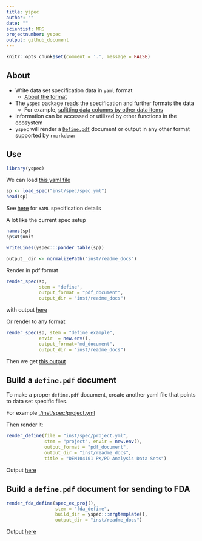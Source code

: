 ```yaml
---
title: yspec
author: ""
date: ""
scientist: MRG
projectnumber: yspec
output: github_document
---
```



```r
knitr::opts_chunk$set(comment = '.', message = FALSE)
```


## About

- Write data set specification data in `yaml` format
    - [About the format](./inst/doc/reference.md)
- The `yspec` package reads the specification and 
further formats the data
    - For example, [splitting data columns by other data items](./inst/doc/reference.md#split-data-column)
- Information can be accessed or utilized by other functions
in the ecosystem
- `yspec` will render a [`Define.pdf`](./inst/readme_docs/fda_define.pdf) document or output
in any other format supported by `rmarkdown`

## Use
```r
library(yspec)
```

We can load [this yaml file](inst/spec/spec.yml)

```r
sp <- load_spec("inst/spec/spec.yml")
head(sp)
```

See [here](./inst/doc/reference.md) for `YAML` specification details


A lot like the current spec setup
```r
names(sp)
sp$WT$unit
```

```r
writeLines(yspec:::pander_table(sp))
```


```r
output__dir <- normalizePath("inst/readme_docs")
```

Render in pdf format
```r
render_spec(sp, 
            stem = "define", 
            output_format = "pdf_document",
            output_dir = "inst/readme_docs")
```

with output [here](./inst/readme_docs/define.pdf)


Or render to any format
```r
render_spec(sp, stem = "define_example", 
            envir  = new.env(),
            output_format="md_document",
            output_dir = "inst/readme_docs")
```

Then we get [this output](./inst/readme_docs/define_example.md)



## Build a `define.pdf` document

To make a proper `define.pdf` document, create another 
yaml file that points to data set specific files. 

For example [./inst/spec/project.yml](./inst/spec/project.yml)

Then render it:

```r
render_define(file = "inst/spec/project.yml", 
              stem = "project", envir = new.env(),
              output_format = "pdf_document",
              output_dir = "inst/readme_docs",
              title = "DEM104101 PK/PD Analysis Data Sets")
```

Output [here](./inst/readme_docs/project.pdf)

## Build a `define.pdf` document for sending to FDA
```r
render_fda_define(spec_ex_proj(), 
                  stem = "fda_define",
                  build_dir = yspec:::mrgtemplate(),
                  output_dir = "inst/readme_docs")
```

Output [here](./inst/readme_docs/fda_define.pdf)






